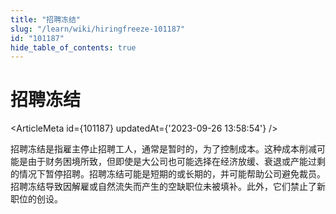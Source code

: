 ```yaml
---
title: "招聘冻结"
slug: "/learn/wiki/hiringfreeze-101187"
id: "101187"
hide_table_of_contents: true
---
```



# 招聘冻结

<ArticleMeta id={101187} updatedAt={'2023-09-26 13:58:54'} />
<div className='border-solid border-b border-t-0 my-4 border-[var(--ifm-color-gray-300)]' />

招聘冻结是指雇主停止招聘工人，通常是暂时的，为了控制成本。这种成本削减可能是由于财务困境所致，但即使是大公司也可能选择在经济放缓、衰退或产能过剩的情况下暂停招聘。招聘冻结可能是短期的或长期的，并可能帮助公司避免裁员。招聘冻结导致因解雇或自然流失而产生的空缺职位未被填补。此外，它们禁止了新职位的创设。
